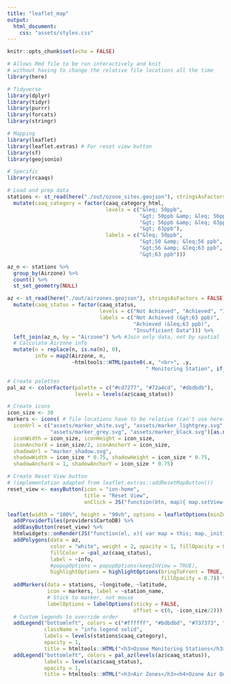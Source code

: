 ```yaml
---
title: "leaflet_map"
output: 
  html_document:
    css: "assets/styles.css"
---
```


```r
knitr::opts_chunk$set(echo = FALSE)

# Allows Rmd file to be run interactively and knit 
# without having to change the relative file locations all the time
library(here) 

# Tidyverse
library(dplyr)
library(tidyr)
library(purrr)
library(forcats)
library(stringr)

# Mapping
library(leaflet)
library(leaflet.extras) # For reset view button
library(sf)
library(geojsonio)

# Specific
library(rcaaqs)

# Load and prep data
stations <- st_read(here("./out/ozone_sites.geojson"), stringsAsFactors = FALSE) %>%
  mutate(caaq_category = factor(caaq_category_html,
                                levels = c("&leq; 50ppb",
                                           "&gt; 50ppb &amp; &leq; 56ppb",
                                           "&gt; 56ppb &amp; &leq; 63ppb",
                                           "&gt; 63ppb"),
                                labels = c("&leq; 50ppb",
                                           "&gt;50 &amp; &leq;56 ppb",
                                           "&gt;56 &amp; &leq;63 ppb",
                                           "&gt;63 ppb")))

az_n <- stations %>%
  group_by(Airzone) %>%
  count() %>%
  st_set_geometry(NULL)

az <- st_read(here("./out/airzones.geojson"), stringsAsFactors = FALSE) %>%
  mutate(caaq_status = factor(caaq_status, 
                              levels = c("Not Achieved", "Achieved", "Insufficient Data"),
                              labels = c("Not Achieved (&gt;63 ppb)", 
                                         "Achieved (&leq;63 ppb)",
                                         "Insufficient Data"))) %>%
  left_join(az_n, by = "Airzone") %>% #Join only data, not by spatial
  # Calculate Airzone info
  mutate(n = replace(n, is.na(n), 0),
         info = map2(Airzone, n, 
                     ~htmltools::HTML(paste0(.x, "<br>", .y, 
                                             " Monitoring Station", if_else(.y == 1, "", "s")))))

# Create palettes
pal_az <- colorFactor(palette = c("#cd7277", "#72a4cd", "#dbdbdb"),
                      levels = levels(az$caaq_status))

# Create icons
icon_size <- 30
markers <- icons( # file locations have to be relative (can't use here())
  iconUrl = c("assets/marker_white.svg", "assets/marker_lightgrey.svg", 
              "assets/marker_grey.svg", "assets/marker_black.svg")[as.numeric(stations$caaq_category)],
  iconWidth = icon_size, iconHeight = icon_size,
  iconAnchorX = icon_size/2, iconAnchorY = icon_size,
  shadowUrl = "marker_shadow.svg",
  shadowWidth = icon_size * 0.75, shadowHeight = icon_size * 0.75,
  shadowAnchorX = 1, shadowAnchorY = icon_size * 0.75)

# Create Reset View button
# (implementation adapted from leaflet.extras::addResetMapButton())
reset_view <- easyButton(icon = "ion-home", 
                         title = "Reset View", 
                         onClick = JS("function(btn, map){ map.setView(map._initialCenter, map._initialZoom); }"))
```


```r
leaflet(width = "100%", height = "90vh", options = leafletOptions(minZoom = 5)) %>% 
  addProviderTiles(providers$CartoDB) %>%
  addEasyButton(reset_view) %>%
  htmlwidgets::onRender(JS("function(el, x){ var map = this; map._initialCenter = map.getCenter(); map._initialZoom = map.getZoom();}")) %>%
  addPolygons(data = az,
              color = "white", weight = 2, opacity = 1, fillOpacity = 0.6,
              fillColor = ~pal_az(caaq_status),
              label = ~info, 
              #popupOptions = popupOptions(keepInView = TRUE),
              highlightOptions = highlightOptions(bringToFront = TRUE, 
                                                  fillOpacity = 0.7)) %>%
  addMarkers(data = stations, ~longitude, ~latitude, 
             icon = markers, label = ~station_name, 
             # Stick to marker, not mouse
             labelOptions = labelOptions(sticky = FALSE,
                                         offset = c(0, -icon_size/2))) %>%
  # Custom legends to override order
  addLegend("bottomleft", colors = c("#ffffff", "#bdbdbd", "#737373", "#000000"),
            className = "info legend solid",
            labels = levels(stations$caaq_category),
            opacity = 1,
            title = htmltools::HTML("<h3>Ozone Monitoring Stations</h3><h4>Ozone Metric</h4>")) %>%
  addLegend("bottomleft", colors = pal_az(levels(az$caaq_status)), 
            labels = levels(az$caaq_status), 
            opacity = 1, 
            title = htmltools::HTML("<h3>Air Zones</h3><h4>Ozone Air Quality Standard</h4>"))

```